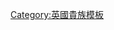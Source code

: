 <noinclude>
{{NoteTA
|G1 = PoliticiansUK
|G2 = UK Places
|G3 = Country
}}
</noinclude>
{{Navbox
|name  = 現存不列顛子爵爵位
|title = {{Link-en|不列顛及愛爾蘭子爵列表|List of viscounts in the peerages of Britain and Ireland|現存不列顛子爵爵位}}
|state = {{{state|autocollapse}}}
|style = wide
|bodyclass = hlist
|image = [[File:Coronet of a British Viscount.svg|80px]]

|group1 = <div style="text-align: center;">{{flagicon|Kingdom of England}} [[英格蘭貴族爵位|英格蘭]]</div>
|list1 =
* {{Link-en|赫里福德子爵|Viscount Hereford|赫里福德}}

|group2 = <div style="text-align: center;">{{flagicon|Kingdom of Scotland}} [[蘇格蘭貴族爵位|蘇格蘭]]</div>
|list2 =
* {{Link-en|福克蘭子爵|Viscount Falkland|福克蘭}}
* {{Link-en|阿巴斯諾特子爵|Viscount of Arbuthnott|阿巴斯諾特}}
* {{Link-en|奧斯弗德子爵|Viscount of Oxfuird|奧斯弗德}}

|group3 = <div style="text-align: center;">{{flagicon|Kingdom of Great Britain}}</div> [[大不列颠贵族|大不列顛]]
|list3 =
* {{Link-en|博林布魯克子爵|Viscount Bolingbroke|博林布魯克}}
* {{Link-en|博林布魯克子爵|Viscount Bolingbroke|聖約翰}}
* {{Link-en|科巴姆子爵|Viscount Cobham|科巴姆}}
* {{Link-en|法爾茅斯子爵|Viscount Falmouth|法爾茅斯}}
* {{Link-en|托靈頓子爵|Viscount Torrington|托靈頓}}
* {{Link-en|胡德子爵|Viscount Hood|胡德}}

|group4 = <div style="text-align: center;">{{flagicon|Ireland|1783}} [[愛爾蘭貴族爵位|愛爾蘭]]</div>
|list4 =
{{Navbox|child
  |evenodd = swap
|group1 = [[愛爾蘭王國|1801年前]]
|list1 =
* {{Link-en|戈爾曼斯頓子爵|Viscount Gormanston|戈爾曼斯頓}}
* {{Link-en|蓋瑞山子爵|Viscount Mountgarret|蓋瑞山}}
* {{Link-en|瓦倫蒂亞子爵|Viscount Valentia|瓦倫蒂亞}}
* {{Link-en|迪倫子爵|Viscount Dillon|迪倫}}
* {{Link-en|馬塞林子爵|Viscount Massereene|馬塞林}}
* {{Link-en|沙勒蒙子爵|Viscount Charlemont|沙勒蒙}}
* {{Link-en|唐恩子爵|Viscount Downe|唐恩}}
* {{Link-en|莫爾斯沃思子爵|Viscount Molesworth|莫爾斯沃思}}
* {{Link-en|切特溫德子爵|Viscount Chetwynd|切特溫德}}
* {{Link-en|米德勒頓子爵|Viscount Midleton|米德勒頓}}
* {{Link-en|博因子爵|Viscount Boyne|博因}}
* {{Link-en|蓋奇子爵|Viscount Gage|蓋奇}}
* {{Link-en|高威子爵|Viscount Galway|高威}}
* {{Link-en|鮑爾斯考特子爵|Viscount Powerscourt|鮑爾斯考特}}
* {{Link-en|阿什布魯克子爵|Viscount Ashbrook|阿什布魯克}}
* {{Link-en|南維爾子爵|Viscount Southwell|南維爾}}
* {{Link-en|德韋希子爵|Viscount de Vesci|德韋希}}
* {{Link-en|利福德子爵|Viscount Lifford|利福德}}
* {{Link-en|班戈子爵|Viscount Bangor|班戈}}
* {{Link-en|唐納雷子爵|Viscount Doneraile|唐納雷}}
* {{Link-en|哈伯頓子爵|Viscount Harberton|哈伯頓}}
* {{Link-en|哈沃爾登子爵|Viscount Hawarden|哈沃爾登}}
* {{Link-en|馬塞林子爵|Viscount Massereene|法拉爾德}}

|group2 = [[1800年联合法令|1801年後]]
|list2 =
* {{Link-en|蒙克子爵|Viscount Monck|蒙克}}
* {{Link-en|戈特子爵|Viscount Gort|戈特}}
}}

|group5 = <div style="text-align: center;">{{flagicon|United Kingdom}}</div> [[聯合王國貴族爵位|聯合王國]]
|list5 =
* {{Link-en|聖文森子爵|Viscount St Vincent|聖文森}}
* {{Link-en|梅爾維爾子爵|Viscount Melville|梅爾維爾}}
* {{Link-en|西德默斯子爵|Viscount Sidmouth|西德默斯}}
* {{Link-en|埃克斯茅斯子爵|Viscount Exmouth|埃克斯茅斯}}
* {{Link-en|康伯米爾子爵|Viscount Combermere|康伯米爾}}
* {{Link-en|希爾子爵|Viscount Hill|希爾}}
* {{Link-en|哈丁子爵|Viscount Hardinge|哈丁}}
* {{Link-en|歌賦子爵|Viscount Gough|歌賦}}
* {{Link-en|布里德波特子爵|Viscount Bridport|布里德波特}}
* {{Link-en|波特曼子爵|Viscount Portman|波特曼}}
* {{Link-en|漢普登子爵|Viscount Hampden|漢普登}}
* {{Link-en|漢布爾登子爵|Viscount Hambleden|漢布爾登}}
* {{Link-en|納茨福德子爵|Viscount Knutsford|納茨福德}}
* {{Link-en|伊舍子爵|Viscount Esher|伊舍}}
* {{Link-en|戈申子爵|Viscount Goschen|戈申}}
* {{Link-en|里德利子爵|Viscount Ridley|里德利}}
* {{Link-en|卡爾洛斯的科爾維爾子爵|Viscount Colville of Culross|卡爾洛斯的科爾維爾}}
* {{Link-en|塞爾比子爵|Viscount Selby|塞爾比}}
* {{Link-en|諾利斯子爵|Viscount Knollys|諾利斯}}
* {{Link-en|艾倫代爾子爵|Viscount Allendale|艾倫代爾}}
* {{Link-en|奇爾斯頓子爵|Viscount Chilston|奇爾斯頓}}
* {{Link-en|斯卡斯代爾子爵|Viscount Scarsdale|斯卡斯代爾}}
* {{Link-en|梅西子爵|Viscount Mersey|梅西}}
* {{Link-en|考德雷子爵|Viscount Cowdray|考德雷}}
* {{Link-en|德文港子爵|Viscount Devonport|德文港}}
* {{Link-en|阿斯特子爵|Viscount Astor|阿斯特}}
* {{Link-en|溫伯恩子爵|Viscount Wimborne|溫伯恩}}
* {{Link-en|聖戴維斯子爵|Viscount St Davids|聖戴維斯}}
* {{Link-en|羅瑟米爾子爵|Viscount Rothermere|羅瑟米爾}}
* {{Link-en|艾倫比子爵|Viscount Allenby|艾倫比}}
* {{Link-en|切爾姆斯福德子爵|Viscount Chelmsford|切爾姆斯福德}}
* {{Link-en|朗子爵|Viscount Long|朗}}
* {{Link-en|奧斯湖子爵|Viscount Ullswater|奧斯湖}}
* {{Link-en|萊基的楊格子爵|Viscount Younger of Leckie|萊基的楊格}}
* {{Link-en|比爾斯特德子爵|Viscount Bearsted|比爾斯特德}}
* {{Link-en|克雷加文子爵|Viscount Craigavon|克雷加文}}
* {{Link-en|布里奇曼子爵|Viscount Bridgeman|布里奇曼}}
* {{Link-en|海爾什姆子爵|Viscount Hailsham|海爾什姆}}
* {{Link-en|布倫特福德子爵|Viscount Brentford|布倫特福德}}
* {{Link-en|巴克馬斯特子爵|Viscount Buckmaster|巴克馬斯特}}
* {{Link-en|布萊迪斯洛子爵|Viscount Bledisloe|布萊迪斯洛}}
* {{Link-en|漢沃思子爵|Viscount Hanworth|漢沃思}}
* {{Link-en|特倫查德子爵|Viscount Trenchard|特倫查德}}
* {{Link-en|塞繆爾子爵|Viscount Samuel|塞繆爾}}
* {{Link-en|多克斯福德的朗西曼子爵|Viscount Runciman of Doxford|多克斯福德的朗西曼}}
* {{Link-en|戴維森子爵|Viscount Davidson|戴維森}}
* {{Link-en|威爾子爵|Viscount Weir|威爾}}
* {{Link-en|科爾德科特子爵|Viscount Caldecote|科爾德科特}}
* {{Link-en|卡姆羅斯子爵|Viscount Camrose|卡姆羅斯}}
* {{Link-en|斯坦斯蓋特子爵|Viscount Stansgate|斯坦斯蓋特}}
* {{Link-en|馬傑遜子爵|Viscount Margesson|馬傑遜}}
* {{Link-en|達文特里子爵|Viscount Daventry|達文特里}}
* {{Link-en|艾迪生子爵|Viscount Addison|艾迪生}}
* {{Link-en|凱姆斯利子爵|Viscount Kemsley|凱姆斯利}}
* {{Link-en|馬奇伍德子爵|Viscount Marchwood|馬奇伍德}}
* {{Link-en|阿拉曼的蒙哥馬利子爵|Viscount Montgomery of Alamein|阿拉曼的蒙哥馬利}}
* {{Link-en|韋弗利子爵|Viscount Waverley|韋弗利}}
* {{Link-en|瑟索子爵|Viscount Thurso|瑟索}}
* {{Link-en|布鲁克博羅子爵|Viscount Brookeborough|布鲁克博羅}}
* {{Link-en|諾域治子爵|Viscount Norwich|諾域治}}
* {{Link-en|萊瑟斯子爵|Viscount Leathers|萊瑟斯}}
* {{Link-en|索爾伯里子爵|Viscount Soulbury|索爾伯里}}
* {{Link-en|錢多斯子爵|Viscount Chandos|錢多斯}}
* {{Link-en|莫爾文子爵|Viscount Malvern|莫爾文}}
* {{Link-en|德利勒子爵|Viscount De L'Isle|德利勒}}
* {{Link-en|布倫奇利的蒙克頓子爵|Viscount Monckton of Brenchley|布倫奇利的蒙克頓}}
* [[滕比子爵|滕比]]
* {{Link-en|哈利法克斯的麥金塔子爵|Viscount Mackintosh of Halifax|哈利法克斯的麥金塔}}
* {{Link-en|鄧羅西爾子爵|Viscount Dunrossil|鄧羅西爾}}
* {{Link-en|芬德霍恩的斯圖亞特子爵|Viscount Stuart of Findhorn|芬德霍恩的斯圖亞特}}
* {{Link-en|羅奇代爾子爵|Viscount Rochdale|羅奇代爾}}
* [[斯利姆子爵|斯利姆]]
* {{Link-en|黑德子爵|Viscount Head|黑德}}
* {{Link-en|默頓的博伊德子爵|Viscount Boyd of Merton|默頓的博伊德}}
* {{Link-en|米爾斯子爵|Viscount Mills|米爾斯}}
* {{Link-en|布拉肯漢姆子爵|Viscount Blakenham|布拉肯漢姆}}
* {{Link-en|埃克爾斯子爵|Viscount Eccles|埃克爾斯}}
* {{Link-en|迪爾霍恩子爵|Viscount Dilhorne|迪爾霍恩}}

}}<noinclude>
{{collapsible option}}
[[Category:英國貴族模板]]
</noinclude>